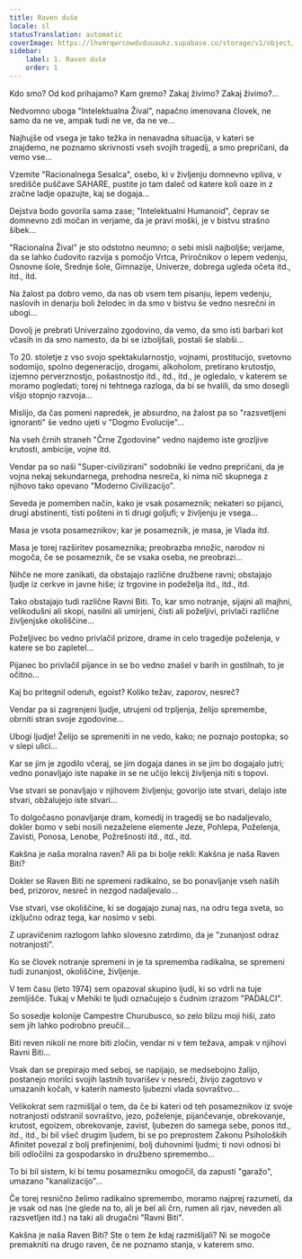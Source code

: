 ```yaml
---
title: Raven duše
locale: sl
statusTranslation: automatic
coverImage: https://lhvmrqwrcowdvduuaukz.supabase.co/storage/v1/object/public/strapi-uploads/small_cover-tratado-de-psicologia-revolucionaria.webp-5e15e1cec4e0ebebcde5d7fc7565d8fd.webp
sidebar:
    label: 1. Raven duše
    order: 1
---
```

Kdo smo? Od kod prihajamo? Kam gremo? Zakaj živimo? Zakaj živimo?...

Nedvomno uboga "Intelektualna Žival", napačno imenovana človek, ne samo da ne ve, ampak tudi ne ve, da ne ve...

Najhujše od vsega je tako težka in nenavadna situacija, v kateri se znajdemo, ne poznamo skrivnosti vseh svojih tragedij, a smo prepričani, da vemo vse...

Vzemite "Racionalnega Sesalca", osebo, ki v življenju domnevno vpliva, v središče puščave SAHARE, pustite jo tam daleč od katere koli oaze in z zračne ladje opazujte, kaj se dogaja...

Dejstva bodo govorila sama zase; "Intelektualni Humanoid", čeprav se domnevno zdi močan in verjame, da je pravi moški, je v bistvu strašno šibek...

"Racionalna Žival" je sto odstotno neumno; o sebi misli najboljše; verjame, da se lahko čudovito razvija s pomočjo Vrtca, Priročnikov o lepem vedenju, Osnovne šole, Srednje šole, Gimnazije, Univerze, dobrega ugleda očeta itd., itd., itd.

Na žalost pa dobro vemo, da nas ob vsem tem pisanju, lepem vedenju, naslovih in denarju boli želodec in da smo v bistvu še vedno nesrečni in ubogi...

Dovolj je prebrati Univerzalno zgodovino, da vemo, da smo isti barbari kot včasih in da smo namesto, da bi se izboljšali, postali še slabši...

To 20. stoletje z vso svojo spektakularnostjo, vojnami, prostitucijo, svetovno sodomijo, spolno degeneracijo, drogami, alkoholom, pretirano krutostjo, izjemno perverznostjo, pošastnostjo itd., itd., itd., je ogledalo, v katerem se moramo pogledati; torej ni tehtnega razloga, da bi se hvalili, da smo dosegli višjo stopnjo razvoja...

Mislijo, da čas pomeni napredek, je absurdno, na žalost pa so "razsvetljeni ignoranti" še vedno ujeti v "Dogmo Evolucije"...

Na vseh črnih straneh "Črne Zgodovine" vedno najdemo iste grozljive krutosti, ambicije, vojne itd.

Vendar pa so naši "Super-civilizirani" sodobniki še vedno prepričani, da je vojna nekaj sekundarnega, prehodna nesreča, ki nima nič skupnega z njihovo tako opevano "Moderno Civilizacijo".

Seveda je pomemben način, kako je vsak posameznik; nekateri so pijanci, drugi abstinenti, tisti pošteni in ti drugi goljufi; v življenju je vsega...

Masa je vsota posameznikov; kar je posameznik, je masa, je Vlada itd.

Masa je torej razširitev posameznika; preobrazba množic, narodov ni mogoča, če se posameznik, če se vsaka oseba, ne preobrazi...

Nihče ne more zanikati, da obstajajo različne družbene ravni; obstajajo ljudje iz cerkve in javne hiše; iz trgovine in podeželja itd., itd., itd.

Tako obstajajo tudi različne Ravni Biti. To, kar smo notranje, sijajni ali majhni, velikodušni ali skopi, nasilni ali umirjeni, čisti ali poželjivi, privlači različne življenjske okoliščine...

Poželjivec bo vedno privlačil prizore, drame in celo tragedije poželenja, v katere se bo zapletel...

Pijanec bo privlačil pijance in se bo vedno znašel v barih in gostilnah, to je očitno...

Kaj bo pritegnil oderuh, egoist? Koliko težav, zaporov, nesreč?

Vendar pa si zagrenjeni ljudje, utrujeni od trpljenja, želijo spremembe, obrniti stran svoje zgodovine...

Ubogi ljudje! Želijo se spremeniti in ne vedo, kako; ne poznajo postopka; so v slepi ulici...

Kar se jim je zgodilo včeraj, se jim dogaja danes in se jim bo dogajalo jutri; vedno ponavljajo iste napake in se ne učijo lekcij življenja niti s topovi.

Vse stvari se ponavljajo v njihovem življenju; govorijo iste stvari, delajo iste stvari, obžalujejo iste stvari...

To dolgočasno ponavljanje dram, komedij in tragedij se bo nadaljevalo, dokler bomo v sebi nosili nezaželene elemente Jeze, Pohlepa, Poželenja, Zavisti, Ponosa, Lenobe, Požrešnosti itd., itd., itd.

Kakšna je naša moralna raven? Ali pa bi bolje rekli: Kakšna je naša Raven Biti?

Dokler se Raven Biti ne spremeni radikalno, se bo ponavljanje vseh naših bed, prizorov, nesreč in nezgod nadaljevalo...

Vse stvari, vse okoliščine, ki se dogajajo zunaj nas, na odru tega sveta, so izključno odraz tega, kar nosimo v sebi.

Z upravičenim razlogom lahko slovesno zatrdimo, da je "zunanjost odraz notranjosti".

Ko se človek notranje spremeni in je ta sprememba radikalna, se spremeni tudi zunanjost, okoliščine, življenje.

V tem času (leto 1974) sem opazoval skupino ljudi, ki so vdrli na tuje zemljišče. Tukaj v Mehiki te ljudi označujejo s čudnim izrazom "PADALCI".

So sosedje kolonije Campestre Churubusco, so zelo blizu moji hiši, zato sem jih lahko podrobno preučil...

Biti reven nikoli ne more biti zločin, vendar ni v tem težava, ampak v njihovi Ravni Biti...

Vsak dan se prepirajo med seboj, se napijajo, se medsebojno žalijo, postanejo morilci svojih lastnih tovarišev v nesreči, živijo zagotovo v umazanih kočah, v katerih namesto ljubezni vlada sovraštvo...

Velikokrat sem razmišljal o tem, da če bi kateri od teh posameznikov iz svoje notranjosti odstranil sovraštvo, jezo, poželenje, pijančevanje, obrekovanje, krutost, egoizem, obrekovanje, zavist, ljubezen do samega sebe, ponos itd., itd., itd., bi bil všeč drugim ljudem, bi se po preprostem Zakonu Psiholoških Afinitet povezal z bolj prefinjenimi, bolj duhovnimi ljudmi; ti novi odnosi bi bili odločilni za gospodarsko in družbeno spremembo...

To bi bil sistem, ki bi temu posamezniku omogočil, da zapusti "garažo", umazano "kanalizacijo"...

Če torej resnično želimo radikalno spremembo, moramo najprej razumeti, da je vsak od nas (ne glede na to, ali je bel ali črn, rumen ali rjav, neveden ali razsvetljen itd.) na taki ali drugačni "Ravni Biti".

Kakšna je naša Raven Biti? Ste o tem že kdaj razmišljali? Ni se mogoče premakniti na drugo raven, če ne poznamo stanja, v katerem smo.

